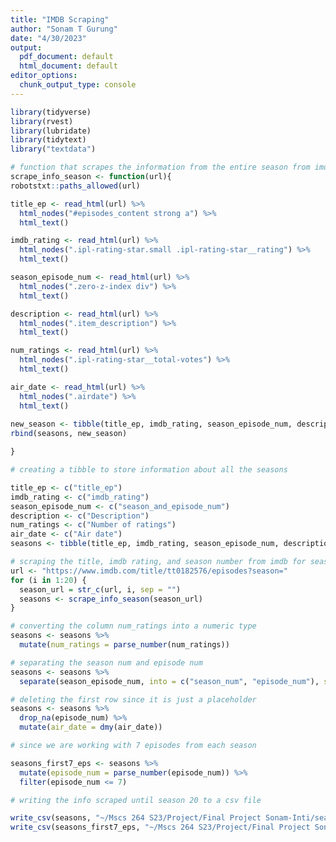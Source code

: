 ```yaml
---
title: "IMDB Scraping"
author: "Sonam T Gurung"
date: "4/30/2023"
output:
  pdf_document: default
  html_document: default
editor_options:
  chunk_output_type: console
---
```


```r
library(tidyverse)
library(rvest)
library(lubridate)
library(tidytext)
library("textdata")

```

```r

# function that scrapes the information from the entire season from imdb
scrape_info_season <- function(url){
robotstxt::paths_allowed(url)

title_ep <- read_html(url) %>% 
  html_nodes("#episodes_content strong a") %>% 
  html_text()

imdb_rating <- read_html(url) %>% 
  html_nodes(".ipl-rating-star.small .ipl-rating-star__rating") %>% 
  html_text()

season_episode_num <- read_html(url) %>% 
  html_nodes(".zero-z-index div") %>% 
  html_text()

description <- read_html(url) %>% 
  html_nodes(".item_description") %>% 
  html_text()

num_ratings <- read_html(url) %>% 
  html_nodes(".ipl-rating-star__total-votes") %>% 
  html_text()

air_date <- read_html(url) %>% 
  html_nodes(".airdate") %>% 
  html_text()
  
new_season <- tibble(title_ep, imdb_rating, season_episode_num, description, num_ratings, air_date)
rbind(seasons, new_season)

}
```

```r

# creating a tibble to store information about all the seasons

title_ep <- c("title_ep")
imdb_rating <- c("imdb_rating")
season_episode_num <- c("season_and_episode_num")
description <- c("Description")
num_ratings <- c("Number of ratings")
air_date <- c("Air date")
seasons <- tibble(title_ep, imdb_rating, season_episode_num, description, num_ratings, air_date)

# scraping the title, imdb rating, and season number from imdb for seasons 1 - 20
url <- "https://www.imdb.com/title/tt0182576/episodes?season="
for (i in 1:20) {
  season_url = str_c(url, i, sep = "")
  seasons <- scrape_info_season(season_url)
}
```

```r

# converting the column num_ratings into a numeric type
seasons <- seasons %>% 
  mutate(num_ratings = parse_number(num_ratings))

# separating the season num and episode num
seasons <- seasons %>% 
  separate(season_episode_num, into = c("season_num", "episode_num"), sep = ", ")

# deleting the first row since it is just a placeholder
seasons <- seasons %>% 
  drop_na(episode_num) %>% 
  mutate(air_date = dmy(air_date))

```

```r
# since we are working with 7 episodes from each season

seasons_first7_eps <- seasons %>% 
  mutate(episode_num = parse_number(episode_num)) %>% 
  filter(episode_num <= 7)
```




```r
# writing the info scraped until season 20 to a csv file

write_csv(seasons, "~/Mscs 264 S23/Project/Final Project Sonam-Inti/season1-20-info.csv")
write_csv(seasons_first7_eps, "~/Mscs 264 S23/Project/Final Project Sonam-Inti/season1-20-ep1-7.csv")

```

